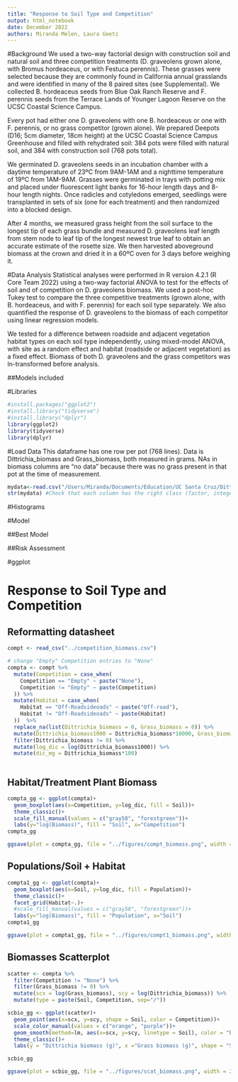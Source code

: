 ```yaml
---
title: "Response to Soil Type and Competition"
output: html_notebook
date: December 2022
authors: Miranda Melen, Laura Goetz
---
```

#Background
We used a two-way factorial design with construction soil and natural soil and three competition treatments (D. graveolens grown alone, with Bromus hordeaceus, or with Festuca perennis). These grasses were selected because they are commonly found in California annual grasslands and were identified in many of the 8 paired sites (see Supplemental). We collected B. hordeaceus seeds from Blue Oak Ranch Reserve and F. perennis seeds from the Terrace Lands of Younger Lagoon Reserve on the UCSC Coastal Science Campus.

Every pot had either one D. graveolens with one B. hordeaceus or one with F. perennis, or no grass competitor (grown alone). We prepared Deepots (D16; 5cm diameter, 18cm height) at the UCSC Coastal Science Campus Greenhouse and filled with rehydrated soil: 384 pots were filled with natural soil, and 384 with construction soil (768 pots total).

We germinated D. graveolens seeds in an incubation chamber with a daytime temperature of 23ºC from 9AM-1AM and a nighttime temperature of 19ºC from 1AM-9AM. Grasses were germinated in trays with potting mix and placed under fluorescent light banks for 16-hour length days and 8-hour length nights. Once radicles and cotyledons emerged, seedlings were transplanted in sets of six (one for each treatment) and then randomized into a blocked design.

After 4 months, we measured grass height from the soil surface to the longest tip of each grass bundle and measured D. graveolens leaf length from stem node to leaf tip of the longest newest true leaf to obtain an accurate estimate of the rosette size. We then harvested aboveground biomass at the crown and dried it in a 60ºC oven for 3 days before weighing it. 

#Data Analysis
Statistical analyses were performed in R version 4.2.1 (R Core Team 2022) using a two-way factorial ANOVA to test for the effects of soil and of competition on D. graveolens biomass. We used a post-hoc Tukey test to compare the three competitive treatments (grown alone, with B. hordeaceus, and with F. perennis) for each soil type separately. We also quantified the response of D. graveolens to the biomass of each competitor using linear regression models.
 
We tested for a difference between roadside and adjacent vegetation habitat types on each soil type independently, using mixed-model ANOVA, with site as a random effect and habitat (roadside or adjacent vegetation) as a fixed effect. Biomass of both D. graveolens and the grass competitors was ln-transformed before analysis.

##Models included

#Libraries
```r
#install.packages("ggplot2")
#install.library("tidyverse")
#install.library("dplyr")
library(ggplot2)
library(tidyverse)
library(dplyr)
```

#Load Data
This dataframe has one row per pot (768 lines). Data is Dittrichia_biomass and Grass_biomass, both measured in grams. NAs in biomass columns are "no data" because there was no grass present in that pot at the time of measurement.
```r
mydata<-read.csv("/Users/Miranda/Documents/Education/UC Santa Cruz/Dittrichia/Dittrichia_Analysis/data/greenhouse_competition/competition_biomass.csv",stringsAsFactors=T)
str(mydata) #Check that each column has the right class (factor, integer, numeric, etc.)
```

#Histograms

#Model

##Best Model

##Risk Assessment

#ggplot

# Response to Soil Type and Competition


## Reformatting datasheet

```r
compt <- read_csv("../competition_biomass.csv")

# change "Empty" Competition entries to "None"
compta <- compt %>% 
  mutate(Competition = case_when(
    Competition == "Empty" ~ paste("None"),
    Competition != "Empty" ~ paste(Competition)
  )) %>% 
  mutate(Habitat = case_when(
    Habitat == "Off-Roadsideoads" ~ paste("Off-road"),
    Habitat != "Off-Roadsideoads" ~ paste(Habitat)
  ))  %>% 
  replace_na(list(Dittrichia_biomass = 0, Grass_biomass = 0)) %>% 
  mutate(Dittrichia_biomass1000 = Dittrichia_biomass*10000, Grass_biomass1000 = Grass_biomass*10000) %>% 
  filter(Dittrichia_biomass != 0) %>% 
  mutate(log_dic = log(Dittrichia_biomass1000)) %>% 
  mutate(dic_mg = Dittrichia_biomass*100)
  

```


## Habitat/Treatment Plant Biomass

```r

compta_gg <- ggplot(compta)+
  geom_boxplot(aes(x=Competition, y=log_dic, fill = Soil))+
  theme_classic()+
  scale_fill_manual(values = c("gray58", "forestgreen"))+
  labs(y="log(Biomass)", fill = "Soil", x="Competition")
compta_gg

ggsave(plot = compta_gg, file = "../figures/compt_biomass.png", width = 20, height = 25, units = "cm", dpi = 800)
```

## Populations/Soil + Habitat

```r
compta1_gg <- ggplot(compta)+
  geom_boxplot(aes(x=Soil, y=log_dic, fill = Population))+
  theme_classic()+
  facet_grid(Habitat~.)+
  #scale_fill_manual(values = c("gray58", "forestgreen"))+
  labs(y="log(Biomass)", fill = "Population", x="Soil")
compta1_gg

ggsave(plot = compta1_gg, file = "../figures/compt1_biomass.png", width = 20, height = 25, units = "cm", dpi = 800)
```


## Biomasses Scatterplot


```r
scatter <- compta %>% 
  filter(Competition != "None") %>%
  filter(Grass_biomass != 0) %>% 
  mutate(scx = log(Grass_biomass), scy = log(Dittrichia_biomass)) %>% 
  mutate(type = paste(Soil, Competition, sep="/"))

scbio_gg <- ggplot(scatter)+
  geom_point(aes(x=scx, y=scy, shape = Soil, color = Competition))+
  scale_color_manual(values = c("orange", "purple"))+
  geom_smooth(method=lm, aes(x=scx, y=scy, linetype = Soil), color = "black")+
  theme_classic()+
  labs(y = "Dittrichia biomass (g)", x ="Grass biomass (g)", shape = "Soil", color = "Competition")

scbio_gg

ggsave(plot = scbio_gg, file = "../figures/scat_biomass.png", width = 20, height = 25, units = "cm", dpi = 800)
```
